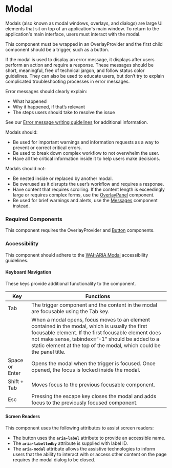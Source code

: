 
<Meta title="Components/Modal/Modal" />

# Modal

Modals (also known as modal windows, overlays, and dialogs) are large UI elements that sit on top of an application's main window.
To return to the application's main interface, users must interact with the modal.

This component must be wrapped in an OverlayProvider and the first child component should be a trigger, such as a button.

If the modal is used to display an error message, it displays after users perform an action and require a response. 
These messages should be short, meaningful, free of technical jargon, and follow status color guidelines. 
They can also be used to educate users, but don’t try to explain complicated troubleshooting processes in error messages.

Error messages should clearly explain: 
- What happened
- Why it happened, if that’s relevant
- The steps users should take to resolve the issue

See our [Error message writing guidelines](https://pingidentity.atlassian.net/wiki/spaces/CCC/pages/21137273/Error+messages) for additional information. 

Modals should:
- Be used for important warnings and information requests as a way to prevent or correct critical errors.
- Be used to break down complex workflow to not overwhelm the user.
- Have all the critical information inside it to help users make decisions.

Modals should not:
- Be nested inside or replaced by another modal.
- Be overused as it disrupts the user’s workflow and requires a response.
- Have content that requires scrolling. If the content length is exceedingly large or requires complex forms, use the [OverlayPanel](./?path=/docs/components-overlaypanel--default) component.
- Be used for brief warnings and alerts, use the [Messages](./?path=/docs/components-messages--default) component instead.

### Required Components

This component requires the OverlayProvider and [Button](./?path=/docs/components-button--default) components. 

### Accessibility

This component should adhere to the [WAI-ARIA Modal](https://www.w3.org/WAI/ARIA/apg/patterns/dialog-modal/examples/dialog/) accessibility guidelines.

#### Keyboard Navigation

These keys provide additional functionality to the component. 

| Key | Functions |
| ---- | ---- |
| Tab | The trigger component and the content in the modal are focusable using the Tab key.   |
|  | When a modal opens, focus moves to an element contained in the modal, which is usually the first focusable element. If the first focusable element does not make sense, tabindex=”-1” should be added to a static element at the top of the modal, which could be the panel title. |
| Space or Enter | Opens the modal when the trigger is focused. Once opened, the focus is locked inside the modal. |
| Shift + Tab | Moves focus to the previous focusable component. |
| Esc | Pressing the escape key closes the modal and adds focus to the previously focused component. |

#### Screen Readers

This component uses the following attributes to assist screen readers:
- The button uses the **`aria-label`** attribute to provide an accessible name.
- The **`aria-labelledby`** attribute is supplied with label ID.
- The **`aria-modal`** attribute allows the assistive technologies to inform users that the ability to interact with or access other content on the page requires the modal dialog to be closed.